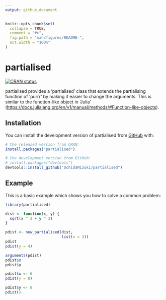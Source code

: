```yaml
---
output: github_document
---
```


<!-- README.md is generated from README.Rmd. Please edit that file -->

```r
knitr::opts_chunk$set(
  collapse = TRUE,
  comment = "#>",
  fig.path = "man/figures/README-",
  out.width = "100%"
)
```

# partialised

<!-- badges: start -->
[![CRAN status](https://www.r-pkg.org/badges/version/partialised)](https://CRAN.R-project.org/package=partialised)
<!-- badges: end -->

partialised provides a 'partialised' class that extends the partialising 
function of 'purrr' by making it easier to change the arguments. This is 
similar to the function-like object in 'Julia' 
(<https://docs.julialang.org/en/v1/manual/methods/#Function-like-objects>).

## Installation

You can install the development version of partialised from [GitHub](https://github.com/) with:

``` r
# the released version from CRAN:
install.packages("partialised")

# the development version from GitHub:
# install.packages("devtools")
devtools::install_github("UchidaMizuki/partialised")
```

## Example

This is a basic example which shows you how to solve a common problem:

```r
library(partialised)

dist <- function(x, y) {
  sqrt(x ^ 2 + y ^ 2)
}

pdist <- new_partialised(dist,
                         list(x = 3))
pdist
pdist(y = 4)

arguments(pdist)
pdist$x
pdist$y

pdist$x <- 6
pdist(y = 8)

pdist$y <- 8
pdist()
```


